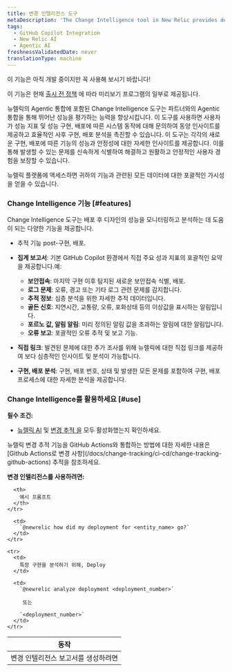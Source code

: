 ```yaml
---
title: 변경 인텔리전스 도구
metaDescription: 'The Change Intelligence tool in New Relic provides detailed insights into your application''s performance and stability following each new deployment, enabling you to swiftly identify and address any issues that may arise, ensuring a smooth and reliable user experience.'
tags:
  - GitHub Copilot Integration
  - New Relic AI
  - Agentic AI
freshnessValidatedDate: never
translationType: machine
---
```


<Callout title="시사">
  이 기능은 아직 개발 중이지만 꼭 사용해 보시기 바랍니다!

  이 기능은 현재 [출시 전 정책](/docs/licenses/license-information/referenced-policies/new-relic-pre-release-policy) 에 따라 미리보기 프로그램의 일부로 제공됩니다.
</Callout>

뉴렐릭의 Agentic 통합에 포함된 Change Intelligence 도구는 파트너와의 Agentic 통합을 통해 뛰어난 성능을 평가하는 능력을 향상시킵니다. 이 도구를 사용하면 사용자가 성능 지표 및 성능 구현, 배포에 따른 시스템 동작에 대해 문의하여 동양 인사이트를 제공하고 효율적인 사후 구현, 배포 분석을 촉진할 수 있습니다. 이 도구는 각각의 새로운 구현, 배포에 따른 기능의 성능과 안정성에 대한 자세한 인사이트를 제공합니다. 이를 통해 발생할 수 있는 문제를 신속하게 식별하여 해결하고 원활하고 안정적인 사용자 경험을 보장할 수 있습니다.

뉴렐릭 플랫폼에 액세스하면 귀하의 기능과 관련된 모든 데이터에 대한 포괄적인 가시성을 얻을 수 있습니다.

### Change Intelligence 기능 [#features]

Change Intelligence 도구는 배포 후 디자인의 성능을 모니터링하고 분석하는 데 도움이 되는 다양한 기능을 제공합니다.

* 추적 기능 post-구현, 배포.

* **집계 보고서**: 기본 GitHub Copilot 환경에서 직접 주요 성과 지표의 포괄적인 요약을 제공합니다.예:

  * **보안접속**: 마지막 구현 이후 탐지된 새로운 보안접속 식별, 배포.
  * **로그 문제**: 오류, 경고 또는 기타 로그 관련 문제를 감지합니다.
  * **추적 정보**: 심층 분석을 위한 자세한 추적 데이터입니다.
  * **골든 신호**: 지연시간, 교통량, 오류, 포화상태 등의 이상값을 표시하는 알림입니다.
  * **포르노 값, 알림 알림**: 미리 정의된 알림 값을 초과하는 알림에 대한 알림입니다.
  * **오류 보고**: 포괄적인 오류 추적 및 보고 기능.

* **직접 링크**: 발견된 문제에 대한 추가 조사를 위해 뉴렐릭에 대한 직접 링크를 제공하여 보다 심층적인 인사이트 및 분석이 가능합니다.

* **구현, 배포 분석**: 구현, 배포 번호, 상태 및 발생한 모든 문제를 포함하여 구현, 배포 프로세스에 대한 자세한 분석을 제공합니다.

### Change Intelligence를 활용하세요 [#use]

**필수 조건:**

* [뉴렐릭 AI](/docs/agentic-ai/new-relic-ai/#enable) 및 [변경 추적 을](/docs/change-tracking/change-tracking-introduction) 모두 활성화했는지 확인하세요.

<Callout variant="tip" title="팁">
  뉴렐릭 변경 추적 기능을 GitHub Actions와 통합하는 방법에 대한 자세한 내용은 [Github Actions로 변경 사항](/docs/change-tracking/ci-cd/change-tracking-github-actions) 추적을 참조하세요.
</Callout>

**변경 인텔리전스를 사용하려면:**

<table>
  <thead>
    <tr>
      <th>
        동작
      </th>

      <th>
        예시 프롬프트
      </th>
    </tr>
  </thead>

  <tbody>
    <tr>
      <td>
        변경 인텔리전스 보고서를 생성하려면
      </td>

      <td>
        `@newrelic how did my deployment for <entity_name> go?`
      </td>
    </tr>

    <tr>
      <td>
        특정 구현을 분석하기 위해, Deploy
      </td>

      <td>
        `@newrelic analyze deployment <deployment_number>`

         또는 

        `<deployment_number>`
      </td>
    </tr>
  </tbody>
</table>